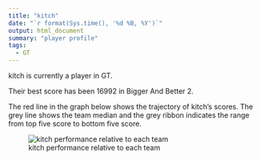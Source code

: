 ```yaml
---
title: "kitch"
date: "`r format(Sys.time(), '%d %B, %Y')`"
output: html_document
summary: "player profile"
tags:
  - GT
---
```


kitch is currently a player in GT.

Their best score has been 16992 in Bigger And Better 2.

The red line in the graph below shows the trajectory of kitch's scores. The grey line shows the team median and the grey ribbon indicates the range from top five score to bottom five score.

![kitch performance relative to each team](kitch.jpg)
